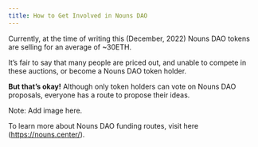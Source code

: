 ```yaml
---
title: How to Get Involved in Nouns DAO
---
```


Currently, at the time of writing this (December, 2022) Nouns DAO tokens are selling for an average of ~30ETH. 
 
It’s fair to say that many people are priced out, and unable to compete in these auctions, or become a Nouns DAO token holder. 
 
**But that’s okay!** Although only token holders can vote on Nouns DAO proposals, everyone has a route to propose their ideas. 

Note: Add image here.

To learn more about Nouns DAO funding routes, visit here (https://nouns.center/).
